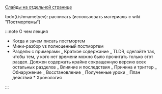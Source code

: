 
[Слайды на отдельной странице](/slides/08_postmortems)

<PostmortemsSlides embedded={true}/>

todo(i.ishmametyev): расписать (использовать материалы с wiki "Постмортемы")

:::note О чем лекция

- Когда и зачем писать постмортем
- Мини-разбор vs полноценный постмортем
- Разделы с примерами
  _ Краткое содержание
  _ TLDR, сделайте так, чтобы тем, у кого нет времени можно было прочитать только этот раздел. Должен содержать крайне сокращенную версию всех остальных разделов
  _ Влияние и последствия
  _ Причина и триггер
  _ Обнаружение
  _ Восстановление
  _ Полученные уроки
  _ План действий \* Хронология

:::
